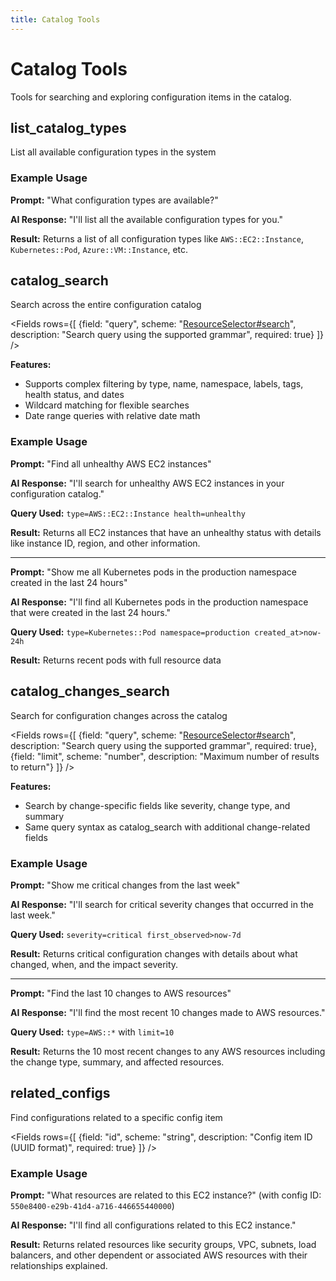 ```yaml
---
title: Catalog Tools
---
```


# Catalog Tools

Tools for searching and exploring configuration items in the catalog.

## list_catalog_types

List all available configuration types in the system

### Example Usage

**Prompt:** "What configuration types are available?"

**AI Response:** "I'll list all the available configuration types for you."

**Result:** Returns a list of all configuration types like `AWS::EC2::Instance`, `Kubernetes::Pod`, `Azure::VM::Instance`, etc.

## catalog_search

Search across the entire configuration catalog

<Fields rows={[
  {field: "query", scheme: "[ResourceSelector#search](/reference/resource-selector#search)", description: "Search query using the supported grammar", required: true}
]} />

**Features:**
- Supports complex filtering by type, name, namespace, labels, tags, health status, and dates
- Wildcard matching for flexible searches
- Date range queries with relative date math

### Example Usage

**Prompt:** "Find all unhealthy AWS EC2 instances"

**AI Response:** "I'll search for unhealthy AWS EC2 instances in your configuration catalog."

**Query Used:** `type=AWS::EC2::Instance health=unhealthy`

**Result:** Returns all EC2 instances that have an unhealthy status with details like instance ID, region, and other information.

---

**Prompt:** "Show me all Kubernetes pods in the production namespace created in the last 24 hours"

**AI Response:** "I'll find all Kubernetes pods in the production namespace that were created in the last 24 hours."

**Query Used:** `type=Kubernetes::Pod namespace=production created_at>now-24h`

**Result:** Returns recent pods with full resource data

## catalog_changes_search

Search for configuration changes across the catalog

<Fields rows={[
  {field: "query", scheme: "[ResourceSelector#search](/reference/resource-selector#search)", description: "Search query using the supported grammar", required: true},
  {field: "limit", scheme: "number", description: "Maximum number of results to return"}
]} />

**Features:**
- Search by change-specific fields like severity, change type, and summary
- Same query syntax as catalog_search with additional change-related fields

### Example Usage

**Prompt:** "Show me critical changes from the last week"

**AI Response:** "I'll search for critical severity changes that occurred in the last week."

**Query Used:** `severity=critical first_observed>now-7d`

**Result:** Returns critical configuration changes with details about what changed, when, and the impact severity.

---

**Prompt:** "Find the last 10 changes to AWS resources"

**AI Response:** "I'll find the most recent 10 changes made to AWS resources."

**Query Used:** `type=AWS::*` with `limit=10`

**Result:** Returns the 10 most recent changes to any AWS resources including the change type, summary, and affected resources.

## related_configs

Find configurations related to a specific config item

<Fields rows={[
  {field: "id", scheme: "string", description: "Config item ID (UUID format)", required: true}
]} />

### Example Usage

**Prompt:** "What resources are related to this EC2 instance?" (with config ID: `550e8400-e29b-41d4-a716-446655440000`)

**AI Response:** "I'll find all configurations related to this EC2 instance."

**Result:** Returns related resources like security groups, VPC, subnets, load balancers, and other dependent or associated AWS resources with their relationships explained.
